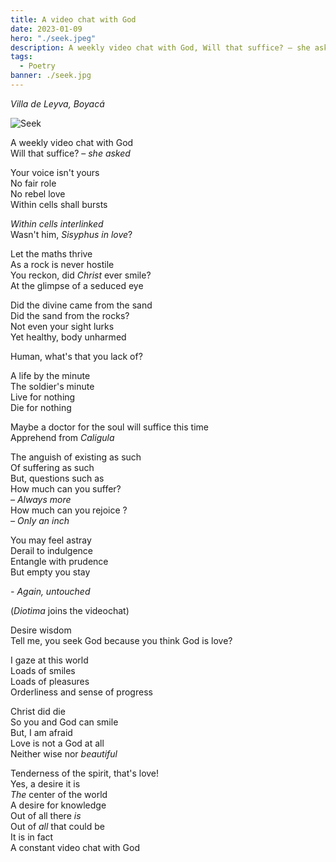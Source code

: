 ```yaml
---
title: A video chat with God
date: 2023-01-09
hero: "./seek.jpeg"
description: A weekly video chat with God, Will that suffice? – she asked  ...
tags:
  - Poetry
banner: ./seek.jpg
---
```


_Villa de Leyva, Boyacá_

![Seek](./seek.jpg)

A weekly video chat with God <br/>
Will that suffice? – _she asked_ <br/>

Your voice isn't yours <br/>
No fair role <br/>
No rebel love <br/>
Within cells shall bursts <br/>

_Within cells interlinked_ <br/>
Wasn't him, _Sisyphus in love_? <br/>

Let the maths thrive <br/>
As a rock is never hostile <br/>
You reckon, did _Christ_ ever smile? <br/>
At the glimpse of a seduced eye <br/>

Did the divine came from the sand <br/>
Did the sand from the rocks? <br/>
Not even your sight lurks <br/>
Yet healthy, body unharmed

Human, what's that you lack of? <br/>

A life by the minute <br/>
The soldier's minute <br/>
Live for nothing <br/>
Die for nothing <br/>

Maybe a doctor for the soul will suffice this time <br/>
Apprehend from _Caligula_ <br/>

The anguish of existing as such <br/>
Of suffering as such <br/>
But, questions such as <br/>
How much can you suffer? <br/>
_– Always more_ <br/>
How much can you rejoice ? <br/>
_– Only an inch_ <br/>

You may feel astray <br/>
Derail to indulgence <br/>
Entangle with prudence <br/>
But empty you stay <br/>

_- Again, untouched_

(_Diotima_ joins the videochat) <br/>

Desire wisdom <br/>
Tell me, you seek God because you think God is love? <br/>

I gaze at this world <br/>
Loads of smiles <br/>
Loads of pleasures <br/>
Orderliness and sense of progress <br/>

Christ did die <br/>
So you and God can smile <br/>
But, I am afraid <br/>
Love is not a God at all <br/>
Neither wise nor _beautiful_ <br/>

Tenderness of the spirit, that's love! <br/>
Yes, a desire it is <br/>
_The_ center of the world <br/>
A desire for knowledge <br/>
Out of all there _is_ <br/>
Out of _all_ that could be <br/>
It is in fact <br/>
A constant video chat with God

<br />
